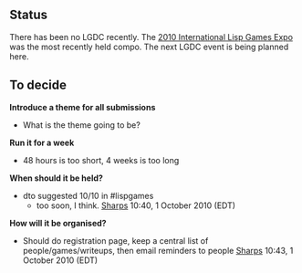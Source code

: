 == Status ==

There has been no LGDC recently. The [[ILGE2010|2010 International Lisp Games Expo]] was the most recently held compo. The next LGDC event is being planned here.

== To decide ==

''' Introduce a theme for all submissions'''
* What is the theme going to be?

''' Run it for a week'''
* 48 hours is too short, 4 weeks is too long

''' When should it be held?'''
* dto suggested 10/10 in #lispgames
** too soon, I think.  [[User:Sharps|Sharps]] 10:40, 1 October 2010 (EDT)

''' How will it be organised?'''
* Should do registration page, keep a central list of people/games/writeups, then email reminders to people [[User:Sharps|Sharps]] 10:43, 1 October 2010 (EDT)